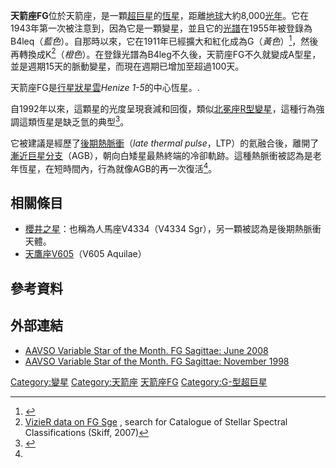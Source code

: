 {{Starbox begin | name=天箭座FG（FG Sagittae）}}
{{Starbox observe |
  epoch=[[J2000.0|J2000.0]] ([[國際天球參考系統|ICRS]]) |
  constell=[[天箭座|天箭座]] |
  ra={{RA|20|11|56.06}}<ref name=simbada>[http://simbad.u-strasbg.fr/simbad/sim-basic?Ident=FG+Sge&submit=SIMBAD+search SIMBAD Database entry for V4334 Sgr] {{Wayback|url=http://simbad.u-strasbg.fr/simbad/sim-basic?Ident=FG+Sge&submit=SIMBAD+search |date=20160304024233 }}, [[SIMBAD|SIMBAD]]. Accessed online 2009-05-18.</ref>|
  dec={{DEC|+20|20|04.4}}<ref name=simbada/>|
  appmag_v=8.96<ref name=simbada/>
}}
{{Starbox character |
  class=G0Iae D<ref name=simbada/>|
  b-v=8.80<ref name=simbada/>|
 }}
{{Starbox catalog |
 names=FG Sge, HIP 99527, PN ARO 169, ALS 10924, IRAS 20097+2010, PN G060.3-07.3, AN 377.1943, Hen 3-1844, JP11 5474, CSI+20-20097, Hen 2-457, LS II +20 19, TYC 1626-619-1, CSV 5066, Hen 1-5, 2MASS J20115606+2020044, UBV M 50884, PK 060-07 1, AAVSO 2007+20<ref name=simbada/>
}}
{{Starbox end}}

'''天箭座FG'''位於天箭座，是一顆[[超巨星|超巨星]]的[[恆星|恆星]]，距離[[地球|地球]]大約8,000[[光年|光年]]。它在1943年第一次被注意到，因為它是一顆變星，並且它的[[恆星分類|光譜]]在1955年被登錄為B4leq（''藍色''）。自那時以來，它在1911年已經擴大和紅化成為G（''黃色''）<ref>{{Cite web |url=http://www.newscientist.com/article/mg13117862.100-life-and-times-of-a-chameleon-star-since-1955-astronomershave-watched-the-star-fg-sagittae-turn-from-blue-to-yellow-this-rapidchange-has-given-them-the-chance-to-study-a-stars-evolution-in-their-ownlifetime-.html |title=Newscientist: Life and times of a chameleon star |accessdate=2015-08-08 |archive-date=2012-10-16 |archive-url=https://web.archive.org/web/20121016183930/http://www.newscientist.com/article/mg13117862.100-life-and-times-of-a-chameleon-star-since-1955-astronomershave-watched-the-star-fg-sagittae-turn-from-blue-to-yellow-this-rapidchange-has-given-them-the-chance-to-study-a-stars-evolution-in-their-ownlifetime-.html |dead-url=no }}</ref>，然後再轉換成K<ref>[http://webviz.u-strasbg.fr/viz-bin/VizieR-2 VizieR data on FG Sge] {{Wayback|url=http://webviz.u-strasbg.fr/viz-bin/VizieR-2 |date=20130606021527 }}, search for Catalogue of Stellar Spectral Classifications (Skiff, 2007)</ref>（''橙色''）。在登錄光譜為B4leg不久後，天箭座FG不久就變成A型星，並是週期15天的脈動變星，而現在週期已增加至超過100天。

天箭座FG是[[行星狀星雲|行星狀星雲]]''Henize 1-5''的中心恆星。.

自1992年以來，這顆星的光度呈現衰減和回復，類似[[北冕座R型變星|北冕座R型變星]]，這種行為強調這類恆星是缺乏氫的典型<ref name="lawnald">{{Cite web |url=http://adsabs.harvard.edu/abs/2003ApJ...583..913L |title=NASA ADS: "Sakurai's Object, V605 Aquilae, and FG Sagittae: An Evolutionary Sequence Revealed", by Lawlor, T. M.; MacDonald, J. |accessdate=2015-08-08 |archive-date=2017-06-25 |archive-url=https://web.archive.org/web/20170625140741/http://adsabs.harvard.edu/abs/2003ApJ...583..913L |dead-url=no }}</ref>。

它被建議是經歷了[[漸近巨星支#後期熱脈衝|後期熱脈衝]]（''late thermal pulse''，LTP）的氦融合後，離開了[[漸近巨星分支|漸近巨星分支]]（AGB），朝向白矮星最熱終端的冷卻軌跡。這種熱脈衝被認為是老年恆星，在短時間內，行為就像AGB的再一次復活<ref name="lawnald"/>。

== 相關條目 ==
* [[櫻井之星|櫻井之星]]：也稱為人馬座V4334（V4334 Sgr），另一顆被認為是後期熱脈衝天體。
* [[天鷹座V605|天鷹座V605]]（V605 Aquilae）

== 參考資料 ==
{{Reflist}}

== 外部連結 ==
* [https://web.archive.org/web/20100615091339/http://aavso.org/vstar/vsots/fgsge.shtml AAVSO Variable Star of the Month. FG Sagittae: June 2008]
* [https://web.archive.org/web/20100615072918/http://aavso.org/vstar/vsots/1198.shtml AAVSO Variable Star of the Month. FG Sagittae: November 1998]

{{Stars of Sagitta}}

[[Category:變星|Category:變星]]
[[Category:天箭座|Category:天箭座]]
[[Category:以變星命名法命名的天體|天箭座FG]]
[[Category:G-型超巨星|Category:G-型超巨星]]